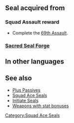 {{Passive
|name=Squad Ace BQ
|type=S
|exclusive=0
|canUseWeapon={{WeaponList|All}}
|canUseMove={{MoveList|All}}
|1name=Squad Ace BQ 1
|alt1name=Squad Ace AM 1
|1tagid=SID_第69迷宮の覇者1
|1effect=Grants Spd/Res+1.
|statModifiers1=0,0,1,0,1
|1cost=80
|1required=-
|1next=-
|2name=Squad Ace BQ 2
|alt2name=Squad Ace AM 2
|2tagid=SID_第69迷宮の覇者2
|2effect=Grants Spd/Res+2.
|statModifiers2=0,0,2,0,2
|2cost=160
}}
==Seal acquired from==
===Squad Assault reward===
* Complete the [[69th Assault]].
===[[Sacred Seal Forge]]===
{{SealCosts
|seals=Squad Ace BQ 1;Squad Ace BQ 2
|badgeColor=Transparent
|costs1=-
|costs2=400;1000;100
}}
==In other languages==
{{OtherLanguages
|japanese=第６９迷宮の覇者
|german=Überfall-Ass BQ
|spanishEU=As del asalto BQ
|spanishLA=As del asalto BQ
|french=Assaut réussi BQ
|italian=Asso sq. BQ
|chineseTW=第６９迷宮的霸王
|portuguese=Esquad. ás BQ
}}
==See also==
* [[Plus Passives]]
* [[Squad Ace Seals]]
* [[Initiate Seals]]
* [[:Category:Weapons with stat bonuses|Weapons with stat bonuses]]
{{Seals Navbox}}
[[Category:Squad Ace Seals]]